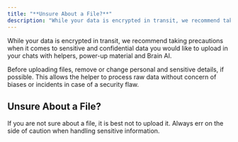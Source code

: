 ```yaml
---
title: "**Unsure About a File?**"
description: "While your data is encrypted in transit, we recommend taking precautions when it comes to sensitive and confidential data you would like to upload in your ch..."
---
```


While your data is encrypted in transit, we recommend taking precautions when it comes to sensitive and confidential data you would like to upload in your chats with helpers, power-up material and Brain AI.

Before uploading files, remove or change personal and sensitive details, if possible. This allows the helper to process raw data without concern of biases or incidents in case of a security flaw.

## **Unsure About a File?**

If you are not sure about a file, it is best not to upload it. Always err on the side of caution when handling sensitive information.